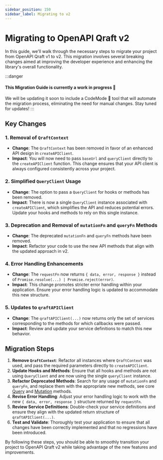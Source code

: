 ```yaml
---
sidebar_position: 150
sidebar_label: Migrating to v2
---
```


# Migrating to OpenAPI Qraft v2

In this guide, we'll walk through the necessary steps to migrate your project from OpenAPI Qraft v1 to v2.
This migration involves several breaking changes aimed at improving the developer experience and enhancing the library's overall functionality.

:::danger
#### This Migration Guide is currently a work in progress 🧪

We will be updating it soon to include a CodeMode 🤖 tool
that will automate the migration process, eliminating the need for manual changes. Stay tuned for updates!
:::

## Key Changes

### 1. Removal of `QraftContext`

- **Change**: The `QraftContext` has been removed in favor of an enhanced API design in `createAPIClient`.
- **Impact**: You will now need to pass `baseUrl` and `queryClient` directly to the `createAPIClient` function.
  This change ensures that your API client is always configured consistently across your project.

### 2. Simplified `QueryClient` Usage

- **Change**: The option to pass a `QueryClient` for hooks or methods has been removed.
- **Impact**: There is now a single `QueryClient` instance associated with `createAPIClient`, which simplifies
  the API and reduces potential errors. Update your hooks and methods to rely on this single instance.

### 3. Deprecation and Removal of `mutationFn` and `queryFn` Methods

- **Change**: The deprecated `mutationFn` and `queryFn` methods have been removed.
- **Impact**: Refactor your code to use the new API methods that align with the updated approach in v2.

### 4. Error Handling Enhancements

- **Change**: The `requestFn` now returns `{ data, error, response }` instead of `Promise.resolve(...) | Promise.reject(error)`.
- **Impact**: This change promotes stricter error handling within your application. Ensure your error handling logic is updated to accommodate this new structure.

### 5. Updates to `qraftAPIClient`

- **Change**: The `qraftAPIClient(...)` now returns only the set of services corresponding to the methods for which callbacks were passed.
- **Impact**: Review and update your service definitions to match this new behavior.

## Migration Steps

1. **Remove `QraftContext`**: Refactor all instances where `QraftContext` was used, and pass the required parameters directly to `createAPIClient`.
2. **Update Hooks and Methods**: Ensure that all hooks and methods are not using `QueryClient` and are now using the single `queryClient` instance.
3. **Refactor Deprecated Methods**: Search for any usage of `mutationFn` and `queryFn`, and replace them with the appropriate new methods,
   see core [Query](/core/query-operation.mdx) and [Mutation](/core/mutation-operation.mdx) methods.
4. **Revise Error Handling**: Adjust your error handling logic to work with the new `{ data, error, response }` structure returned by `requestFn`.
5. **Review Service Definitions**: Double-check your service definitions and ensure they align with the updated return structure of `qraftAPIClient(...)`.
6. **Test and Validate**: Thoroughly test your application to ensure that all changes have been correctly implemented and that no regressions have been introduced.

By following these steps, you should be able to smoothly transition your project to OpenAPI Qraft v2 while taking advantage of the new features and improvements.
